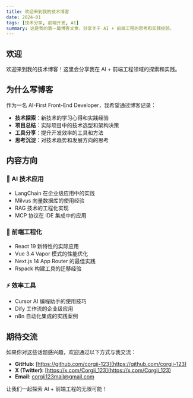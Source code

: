 ```yaml
---
title: 欢迎来到我的技术博客
date: 2024-01
tags: [技术分享, 前端开发, AI]
summary: 这是我的第一篇博客文章，分享关于 AI + 前端工程的思考和实践经验。
---
```


## 欢迎

欢迎来到我的技术博客！这里会分享我在 AI + 前端工程领域的探索和实践。

## 为什么写博客

作为一名 AI-First Front-End Developer，我希望通过博客记录：

- **技术探索**：新技术的学习心得和实践经验
- **项目总结**：实际项目中的技术选型和架构决策
- **工具分享**：提升开发效率的工具和方法
- **思考沉淀**：对技术趋势和发展方向的思考

## 内容方向

### 🤖 AI 技术应用
- LangChain 在企业级应用中的实践
- Milvus 向量数据库的使用经验
- RAG 技术的工程化实现
- MCP 协议在 IDE 集成中的应用

### 🎯 前端工程化
- React 19 新特性的实际应用
- Vue 3.4 Vapor 模式的性能优化
- Next.js 14 App Router 的最佳实践
- Rspack 构建工具的迁移经验

### ⚡ 效率工具
- Cursor AI 编程助手的使用技巧
- Dify 工作流的企业级应用
- n8n 自动化集成的实践案例

## 期待交流

如果你对这些话题感兴趣，欢迎通过以下方式与我交流：

- **GitHub**: [https://github.com/corgii-123](https://github.com/corgii-123)
- **X (Twitter)**: [https://x.com/Corgii_123](https://x.com/Corgii_123)
- **Email**: [corgii123mail@gmail.com](mailto:corgii123mail@gmail.com)

让我们一起探索 AI + 前端工程的无限可能！ 
